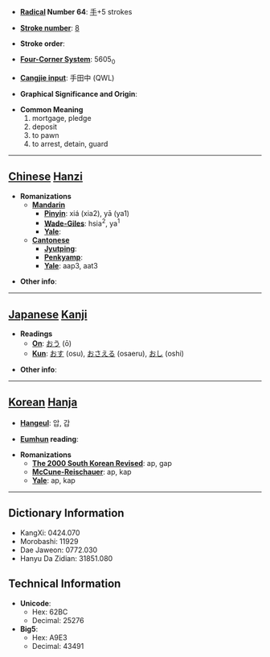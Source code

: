 * '''[[Wiktionary:Chinese radical index| Radical]] Number 64''': [[Wiktionary:Chinese radical index 手|手]]+5 strokes

* '''[[Wiktionary:Chinese total strokes index|Stroke number]]''': [[Wiktionary:Chinese total strokes index 8|8]]

* '''Stroke order''': 

* '''[[Wiktionary:Chinese four corner index|Four-Corner System]]''': 5605<sub>0</sub>

* '''[[Wiktionary:Chinese Cangjie index|Cangjie input]]''': 手田中 (QWL)

* '''Graphical Significance and Origin''': 

* '''Common Meaning'''
*#mortgage, pledge
*# deposit
*# to pawn
*# to arrest, detain, guard


----

== [[Chinese]] [[Hanzi]] ==

* '''Romanizations'''
** '''[[Mandarin]]'''
*** '''[[Pinyin]]''': xiá (xia2), yā (ya1)
*** '''[[Wade-Giles]]''': hsia<sup>2</sup>, ya<sup>1</sup>
*** '''[[Yale]]''': 
** '''[[Cantonese]]'''
*** '''[[Jyutping]]''':
*** '''[[Penkyamp]]''': 
*** '''[[Yale]]''': aap3, aat3

* '''Other info''': 

----

== [[Japanese]] [[Kanji]] ==

* '''Readings'''
** '''[[On]]''': [[おう]] (ō)
** '''[[Kun]]''': [[おす]] (osu), [[おさえる]] (osaeru), [[おし]] (oshi)

* '''Other info''':  

----

== [[Korean]] [[Hanja]] ==

* '''[[Hangeul]]''': 압, 갑

* '''[[Eumhun]] reading''': 

* '''Romanizations'''
** '''[[The 2000 South Korean Revised Romanization|The 2000 South Korean Revised]]''': ap, gap
** '''[[McCune-Reischauer]]''': ap, kap
** '''[[Yale]]''': ap, kap

----

== Dictionary Information ==

* KangXi: 0424.070
* Morobashi: 11929
* Dae Jaweon: 0772.030
* Hanyu Da Zidian: 31851.080

== Technical Information ==

* '''Unicode''':
** Hex: 62BC
** Decimal: 25276
* '''Big5''':
** Hex: A9E3
** Decimal: 43491